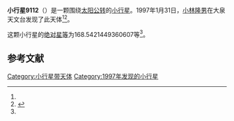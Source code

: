 {{Infobox planet
| bgcolour = #FFFFC0
| name = 9112 Hatsulars
| symbol = 
| image = 
| caption = 
| discovery = yes
| discovery_ref = 
| discoverer = [[小林隆男|小林隆男]]
| discovery_site = [[大泉天文台|大泉天文台]] 
| discovered = 1997年1月31日
| designations = yes
| mp_name = 
| named_after = 
| alt_names = 1997 BU3/ 1976 MC / 1978 WW4 / 1981 GH
| mp_category = [[主带小行星|主带小行星]]
| orbit_ref = <ref name="a">[http://ssd.jpl.nasa.gov/sbdb.cgi?sstr=9112 9112 Hatsulars] {{Wayback|url=http://ssd.jpl.nasa.gov/sbdb.cgi?sstr=9112 |date=20201124034451 }}，小行星數據庫瀏覽器（JPL Small-Body Database Browser）－[[美国国家航空航天局|美国国家航空航天局]]喷气推进实验室</ref>
| epoch = 2456400.5 (2013年4月18日更新)
| aphelion = {{convert|3.546395272785511|AU|km|3|abbr=on|lk=out}}
| perihelion = {{convert|2.673742784157088|AU|km|3|abbr=on}}
| semimajor = {{convert|3.110069028471299|AU|km|3|abbr=on}}
| eccentricity = 0.140294714
| period = 2003.334496 [[日|日]]<br />5.48[[儒略年|儒略年]]
| avg_speed = 
| inclination = 2.805018899487009
| asc_node = 100.1289437109895
| mean_anomaly = 
| arg_peri = 168.5421449360607
| satellites = 
| physical_characteristics = yes
| dimensions = 
| mass = 
| density = 
| surface_grav = 
| escape_velocity = 
| sidereal_day = 
| axial_tilt = 
| pole_ecliptic_lat = 
| pole_ecliptic_lon = 
| albedo = 
| temperatures= 
| temp_name1 = 
| mean_temp_1 = 
| max_temp_1 = 
| temp_name2 = 
| max_temp_2 = 
| spectral_type = 
| abs_magnitude = 168.5421449360607
}}

'''小行星9112'''（{{lang-en|9112 Hatsulars}}）是一颗围绕[[太阳|太阳]][[公转|公转]]的[[小行星|小行星]]。1997年1月31日，[[小林隆男|小林隆男]]在大泉天文台发现了此天体<ref name="a" /><ref>{{cite news|title=小行星列表|url=http://cfa-www.harvard.edu/iau/lists/NumberedMPs.txt|accessdate=2013-07-08|newspaper=哈佛大学|archive-date=2008-05-17|archive-url=https://web.archive.org/web/20080517010638/http://cfa-www.harvard.edu/iau/lists/NumberedMPs.txt|dead-url=no}}</ref>。

这颗小行星的[[绝对星等|绝对星等]]为168.5421449360607等<ref name="a" />。

==参考文献==
{{reflist}}
{{Minor Planet Number|[[小行星9111|小行星9111]]|[[小行星9113|小行星9113]]}}

{{小天体}}

[[Category:小行星带天体|Category:小行星带天体]]
[[Category:1997年发现的小行星|Category:1997年发现的小行星]]

{{asteroid-stub}}
